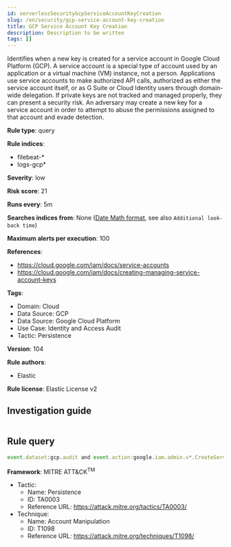 ```yaml
---
id: serverlessSecurityGcpServiceAccountKeyCreation
slug: /en/security/gcp-service-account-key-creation
title: GCP Service Account Key Creation
description: Description to be written
tags: []
---
```


<div id="gcp-service-account-key-creation"></div>

Identifies when a new key is created for a service account in Google Cloud Platform (GCP). A service account is a special type of account used by an application or a virtual machine (VM) instance, not a person. Applications use service accounts to make authorized API calls, authorized as either the service account itself, or as G Suite or Cloud Identity users through domain-wide delegation. If private keys are not tracked and managed properly, they can present a security risk. An adversary may create a new key for a service account in order to attempt to abuse the permissions assigned to that account and evade detection.

**Rule type**: query

**Rule indices**: 

* filebeat-*
* logs-gcp*

**Severity**: low

**Risk score**: 21

**Runs every**: 5m

**Searches indices from**: None ([Date Math format](((ref))/common-options.html#date-math), see also <DocLink id="serverlessSecurityRulesUiCreate" section="set-the-rules-schedule">`Additional look-back time`</DocLink>)

**Maximum alerts per execution**: 100

**References**: 

* https://cloud.google.com/iam/docs/service-accounts
* https://cloud.google.com/iam/docs/creating-managing-service-account-keys

**Tags**: 

* Domain: Cloud
* Data Source: GCP
* Data Source: Google Cloud Platform
* Use Case: Identity and Access Audit
* Tactic: Persistence

**Version**: 104

**Rule authors**: 

* Elastic

**Rule license**: Elastic License v2

## Investigation guide

```markdown

```

## Rule query

```js
event.dataset:gcp.audit and event.action:google.iam.admin.v*.CreateServiceAccountKey and event.outcome:success

```

**Framework**: MITRE ATT&CK<sup>TM</sup>

* Tactic:
    * Name: Persistence
    * ID: TA0003
    * Reference URL: https://attack.mitre.org/tactics/TA0003/
* Technique:
    * Name: Account Manipulation
    * ID: T1098
    * Reference URL: https://attack.mitre.org/techniques/T1098/

